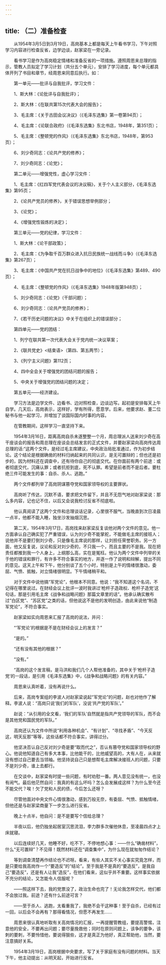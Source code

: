 ```yaml
---
---
---
```

title: （二）准备检查
---




　　从1954年3月5日到3月19日，高岗基本上都是每天上午看书学习，下午对照学习内容进行检查反省，边学边谈，赵家梁在一旁记录。

　　看书学习是作为高岗稳定情绪和准备反省的一项措施。遵照周恩来总理的指示，管教人员拟定了学习计划（共分五个单元），安排了学习进度，每个单元都具体开列了书目和章节，经周恩来同意后执行。如：

　　第一单元——批评与自我批评，学习文件：

　　1、斯大林：《论批评与自我批评》；

　　2、斯大林：《在联共第15次代表大会的报告》；

　　3、毛主席：《关于古田会议决议》（《毛泽东选集》第一卷第94页）；

　　4、毛主席：《论联合政府》（《毛泽东选集》东北书店，1948年，第351页）；

　　5、毛主席：《整顿党的作风》（《毛泽东选集》东北书店，1948年，第953页）；

　　6、刘少奇同志：《论共产党的修养》；

　　7、刘少奇同志：《论党》；

　　第二单元——增强党性，虚心学习文件：

　　1、毛主席：《红四军党代表会议的决议稿》，关于个人主义部分，《毛泽东选集》第95页；

　　2、《论共产党员的修养》，关于错误思想举例部分；

　　3、《论党》；

　　4、《增强党性锻炼的决定》；

　　第三单元——党的纪律，学习文件：

　　1、斯大林：《论干部政策》；

　　2、毛主席：《为争取千百万群众进入抗日民族统一战线而斗争》（《毛泽东选集》第267页）；

　　3、毛主席：《中国共产党在抗日战争中的地位》（《毛泽东选集》第489、490页）；

　　4、毛主席：《整顿党的作风》（《毛泽东选集》1948年版第948页）；

　　5、刘少奇同志：《论党》（干部问题）；

　　6、刘少奇同志：（论共产党员的修养》；

　　7、《若干历史问题的决议》中关于在组织上的错误部分；

　　第四单元——党的团结：

　　1、列宁在联共第一次代表大会关于党内统一决议草案；

　　2、《联共党史》<结束语>（第四、第五两节）；

　　3、《列宁主义问题》第112页；

　　4、四中全会关于增强党的团结问题的报告；

　　5、中央关于增强党的团结问题的决定；

　　第五单元——经济建设。

　　学习方法是边学文件、边看书、边对照检查，边谈边写。起初是安排每天上午自学。几天后，高岗表示，这样好，学有所得，愿意学。后来，他要求赵、董二位秘书与他一起学习，并增加了谈国际国内时事的内容。

　　在管教期间，这样学习一直坚持下来。

　　1954年3月16日，距离高岗自杀未遂整整一个月，周总理派人送来刘少奇在高干座谈会的报告和周总理在座谈会总结发言的正式文件，并要赵家梁向高岗传达周总理的话:“这两个文件，是经过毛主席建议，中央政治局批准通过，作为初步结论。这个结论是根据确凿的材料归纳起来的共同认识，是无可置辩的；但也还是初步的，因为材料还在调查中，还有待你自己的彻底交代。在你面前有两个前途：或者彻底交代，沉痛认罪；或者抗拒到底，死不认罪。希望是前者而不是后者。要杜绝三件可能发生的事：自杀、杀人、逃跑。”

　　两个文件都列举了高岗阴谋篡夺党和国家领导权的主要罪状。

　　高岗听了传达，沉默不语，要求把文件留下，并且不无怨气地对赵家梁说：那么多内容，记也记不住，以后又会说我检讨反省不彻底啦。

　　他认真阅读了这两个文件和总理谈话记录，心里很不服气，当晚直到次日凌晨一点半，他都不能入睡，独坐沙发抽烟沉思。

　　第二天，1954年3月17日，高岗找来赵家梁反复谈他对两个文件的意见。他一方面承认自己确实犯了严重错误，认为刘少奇不能掌舵，不能做毛主席的接班人；说他并不是要打倒刘少奇，只是像毛主席说的那样，让刘担任荣誉职务。另一方面，他又反复说，议论和反对刘少奇的，不只我一个，而且主要的不是我。现在把责任都推到我一个人身上，上纲那么高，实在是冤枉。他认为两个文件中列举的关于他的错误和罪行，有许多不符合事实的地方，并逐一作了说明和辩解，提出不同的意见。这天上午和下午，他分别谈了五个小时，特别是上午的情绪很激动，委屈、气愤、抵触，对立情绪很明显。下午情绪稍平和。

　　对于文件中说他搞“军党论”，他根本不同意。他说：“我不知道这个名词，不记得在哪里说过。在财经会议上批评一波时我讲过‘枪杆子造政权、枪杆子造党’这句话，那是引用毛主席《战争和战略问题》那篇文章里的话”。他承认确实散布过“白区党”、“苏区党”之类的话，但他说这不是他的发明创造，由此来说他“制造军党论”，不符合事实。

　　赵家梁如实向周恩来汇报了高岗的说法，并问：

　　“‘军党论’的根据是不是在财经会议上的发言？”

　　“是的。”

　　“还有没有其他的根据？”

　　“没有。”

　　“高岗的这个发言稿，是马洪和我们几个人帮他准备的，其中关于‘枪杆子造党’的一段话，是引用《毛泽东选集》中，《战争和战略问题》的有关内容。”

　　周恩来认真听着，没有再说什么。

　　后来，高岗专案组的李波人对赵家梁说起“军党论”的问题，赵也对他作了解释。李波人说：“高岗只说‘我们的军队’，没说‘共产党的军队’。”

　　赵说：“从引用的全文看，‘我们的军队’自然就是指共产党领导的军队，而不会是其他党和国民党的军队。”

　　高岗还认为文件中所说“利用各种机会”、“有计划”、“寻找矛盾”、“今天反这，明天反那”等等，这些话都不符合事实，讲得过分。

　　他坚决否认自己反对刘少奇是要“取而代之”，否认有篡夺党和国家领导权的野心。他说他知道自己有多大本事，比他能干的，比他威望高的，大有人在，从来就没有想过自己要去当领袖。他坚持说自己只是想帮毛主席解决接班人的问题，只要不是刘少奇，谁上去都行。

　　在交谈中，赵家梁有时提一些问题，有时劝慰一番。两人意见没有统一，也没有闹气。最后他茫然自问：我真的有这么坏吗？怎么会发展成这样？为什么至今还不能交代？唉！欠了党和人民的债，今后怎么还呀？

　　尽管他面对中央文件心情很激动，感到万般无奈，有委屈、气愤、抵触情绪，但他还是与赵家梁商量下一步怎么进行反省。

　　晚上十点半，他自问：是不是要写个信给总理？

　　半夜以后，他仍独坐起居室沉思流泪，李力群多次催他休息，至凌晨四点才上床就寝。

　　以后连续好几天，他睡不好，吃不下，不停地想心事：——什么“确凿材料”，什么“无可置辩”？不见得！既然材料还在“调查集中”，为什么现在就匆匆作结论？

　　等到调查清楚再作结论也不迟呀。看来，有些人其实不关心事实究竟怎样，而是只要给我高岗作一个“要造反”的“结论”。至于我是不是真的“要造反”，是我自己“要造反”，还是有人让我“造反”，在他们看来，这似乎并不重要。这样事实依据不充分的结论，又怎能令人信服呢？

　　——照这样下去，我的党票没了，政治生命也完了！无论我怎样交代，他们都不会放过我。前途？还有什么前途可言？

　　——至于杀人、逃跑，太看重我了，我绝不会干这种事！至于自杀，已经有过一回，以后会不会再有？那得看情况，但愿不再发生……

　　周恩来很认真地听取有关高岗情况的汇报，一再提醒管教组，要提高警惕，注意他的安全，不要再出问题；要尽量挽救他；同时在原则问题上，该争的要争，该刺的要刺，不要怜惜他，要说得狠些，这才是真正为他好，真正帮助他，当然，要注意搞好关系。

　　1954年3月19日，高岗根据中央要求，写了关于家庭有没有问题的材料。当天下午，他主动提出：从明天起，开始进行反省。